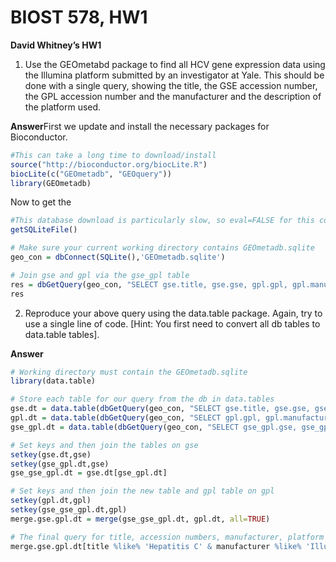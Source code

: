 BIOST 578, HW1
========================================================

**David Whitney's HW1**

1. Use the GEOmetabd package to find all HCV gene expression data using the Illumina platform submitted by an investigator at Yale. This should be done with a single query, showing the title, the GSE accession number, the GPL accession number and the manufacturer and the description of the platform used. 

**Answer**First we update and install the necessary packages for Bioconductor.
```r
#This can take a long time to download/install
source("http://bioconductor.org/biocLite.R")
biocLite(c("GEOmetadb", "GEOquery"))
library(GEOmetadb)
```

Now to get the 
```r
#This database download is particularly slow, so eval=FALSE for this code chunk
getSQLiteFile()
```

```r
# Make sure your current working directory contains GEOmetadb.sqlite
geo_con = dbConnect(SQLite(),'GEOmetadb.sqlite')
```

```r
# Join gse and gpl via the gse_gpl table
res = dbGetQuery(geo_con, "SELECT gse.title, gse.gse, gpl.gpl, gpl.manufacturer, gpl.technology, gse.contact FROM (gse JOIN gse_gpl ON gse.gse = gse_gpl.gse) j JOIN gpl ON j.gpl=gpl.gpl WHERE gpl.manufacturer LIKE '%Illumina%' AND gse.contact LIKE '%Yale%' AND gse.title LIKE '%Hepatitis C%'")
res
```

2. Reproduce your above query using the data.table package. Again, try to use a single line of code. [Hint: You first need to convert all db tables to data.table tables].

**Answer**

```r
# Working directory must contain the GEOmetadb.sqlite
library(data.table)

# Store each table for our query from the db in data.tables
gse.dt = data.table(dbGetQuery(geo_con, "SELECT gse.title, gse.gse, gse.contact FROM gse"))
gpl.dt = data.table(dbGetQuery(geo_con, "SELECT gpl.gpl, gpl.manufacturer, gpl.technology FROM gpl"))
gse_gpl.dt = data.table(dbGetQuery(geo_con, "SELECT gse_gpl.gse, gse_gpl.gpl FROM gse_gpl"))

# Set keys and then join the tables on gse
setkey(gse.dt,gse)
setkey(gse_gpl.dt,gse)
gse_gse_gpl.dt = gse.dt[gse_gpl.dt]

# Set keys and then join the new table and gpl table on gpl
setkey(gpl.dt,gpl)
setkey(gse_gse_gpl.dt,gpl)
merge.gse.gpl.dt = merge(gse_gse_gpl.dt, gpl.dt, all=TRUE)

# The final query for title, accession numbers, manufacturer, platform
merge.gse.gpl.dt[title %like% 'Hepatitis C' & manufacturer %like% 'Illumina' & contact %like% 'Yale']
```

